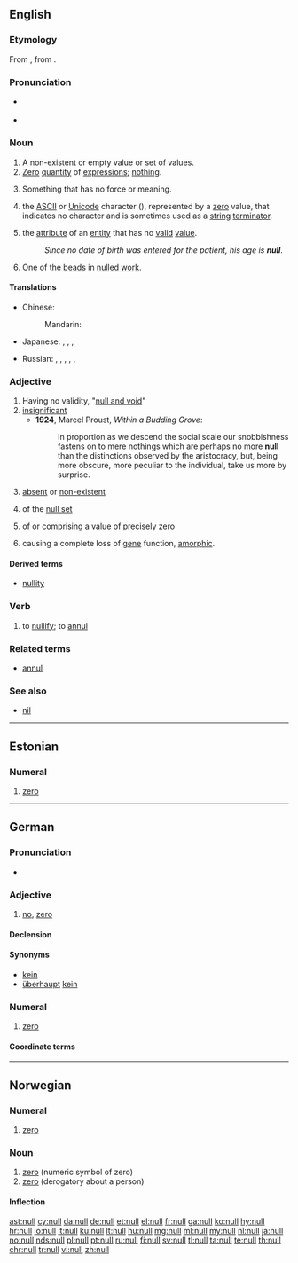 {{also|Null|núll}}
==English==
{{wikipedia|dab=null}}

===Etymology===
From {{etyl|frm|en}} {{term|nul|lang=frm}}, from {{etyl|la|en}} {{term|nullus|lang=la}}.

===Pronunciation===
* {{a|UK}} {{IPA|/nʌl/}}
* {{rhymes|ʌl}}

===Noun===
{{en-noun}}

# A non-existent or empty value or set of values.
# [[zero|Zero]] [[quantity]] of [[expression|expressions]]; [[nothing]].
#: {{rfquotek|Francis Bacon}}
# Something that has no force or meaning.
# {{context|computing|lang=en}} the [[ASCII]] or [[Unicode]] character (<big><big>{{lang|und|sc=Latinx|[[␀]]}}</big></big>), represented by a [[zero]] value, that indicates no character and is sometimes used as a [[string]] [[terminator]].
# {{context|computing|lang=en}} the [[attribute]] of an [[entity]] that has no [[valid]] [[value]].
#: ''Since no date of birth was entered for the patient, his age is '''null'''.''
# One of the [[bead]]s in [[nulled work]].

====Translations====
{{trans-top|a non-existent or empty value or set of values}}
* Chinese:
*: Mandarin: {{t|cmn|空值|tr=kōngzhí|sc=Hani}}
* Japanese: {{t+|ja|無|tr=mu|sc=Jpan}}, {{t+|ja|無価値|tr=むかち, mukachi|sc=Jpan}}, {{t+|ja|空白|tr=くうはく, kūhaku|sc=Jpan}}, {{t+|ja|ゼロ|tr=zero|sc=Jpan}}
{{trans-mid}}
* Russian: {{qualifier|zero}} {{t+|ru|нуль|m|tr=nulʹ|sc=Cyrl}}, {{t|ru|пустое поле|n|tr=pustóje póle|sc=Cyrl}}, {{t|ru|пустой указатель|m|tr=pustój ukazátelʹ|sc=Cyrl}}, {{t|ru|пустое значение|n|tr=pustóje značénije|sc=Cyrl}}, {{t|ru|нулл|m|tr=null|sc=Cyrl}}, {{t|ru|налл|m|tr=nall|sc=Cyrl}}
{{trans-bottom}}

===Adjective===
{{en-adj}}

# Having no validity, "[[null and void]]"
# [[insignificant]]
#* '''1924''', Marcel Proust, ''Within a Budding Grove'':
#*: In proportion as we descend the social scale our snobbishness fastens on to mere nothings which are perhaps no more '''null''' than the distinctions observed by the aristocracy, but, being more obscure, more peculiar to the individual, take us more by surprise.
# [[absent]] or [[non-existent]]
# {{context|mathematics|lang=en}} of the [[null set]]
# {{context|mathematics|lang=en}} of or comprising a value of precisely zero
# {{context|genetics|of a mutation|lang=en}} causing a complete loss of [[gene]] function, [[amorphic]].

====Derived terms====
* [[nullity]]

===Verb===
{{en-verb}}

# {{context|transitive|lang=en}} to [[nullify]]; to [[annul]]
#: {{rfquotek|Milton}}

===Related terms===
* [[annul]]

===See also===
* [[nil]]

----

==Estonian==

===Numeral===
{{head|et|numeral}}

# {{context|cardinal|lang=et}} [[zero]]

----

==German==

===Pronunciation===
* {{IPA| /nʊl/|lang=de}}

===Adjective===
{{de-adj|-}}

# {{context|slang|lang=de}} [[no]], [[zero]] {{gloss|absolutely none}}

====Declension====
{{de-decl-adj-notcomp|null}}

====Synonyms====
* [[kein]]
* [[überhaupt]] [[kein]]

===Numeral===
{{head|de|numeral}}

# {{context|cardinal|lang=de}} [[zero]]

====Coordinate terms====
{{de-cardinal}}

----

==Norwegian==

===Numeral===
{{head|no}}

# {{context|cardinal|lang=no}} [[zero]]

===Noun===
{{head|no|noun}}

# [[zero]] (numeric symbol of zero)
# [[zero]] (derogatory about a person)

====Inflection====
{{no-noun-infl|nb-class=m1|nb-class2=n3|nn-class=m1|nn-class2=n1}}

[[ast:null]]
[[cy:null]]
[[da:null]]
[[de:null]]
[[et:null]]
[[el:null]]
[[fr:null]]
[[ga:null]]
[[ko:null]]
[[hy:null]]
[[hr:null]]
[[io:null]]
[[it:null]]
[[ku:null]]
[[lt:null]]
[[hu:null]]
[[mg:null]]
[[ml:null]]
[[my:null]]
[[nl:null]]
[[ja:null]]
[[no:null]]
[[nds:null]]
[[pl:null]]
[[pt:null]]
[[ru:null]]
[[fi:null]]
[[sv:null]]
[[tl:null]]
[[ta:null]]
[[te:null]]
[[th:null]]
[[chr:null]]
[[tr:null]]
[[vi:null]]
[[zh:null]]